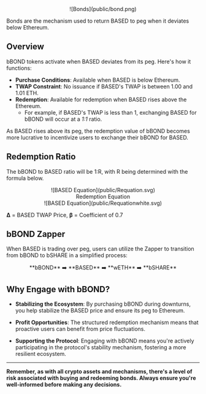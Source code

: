 <center>
![Bonds](public/bond.png)
</center>

Bonds are the mechanism used to return BASED to peg when it deviates below Ethereum.

## Overview

bBOND tokens activate when BASED deviates from its peg. Here's how it functions:


- **Purchase Conditions**: Available when BASED is below Ethereum.
- **TWAP Constraint**: No issuance if BASED's TWAP is between 1.00 and 1.01 ETH.
- **Redemption**: Available for redemption when BASED rises above the Ethereum.
    - For example, if BASED's TWAP is less than 1, exchanging BASED for bBOND will occur at a _1:1_ ratio.

As BASED rises above its peg, the redemption value of bBOND becomes more lucrative to incentivize users to exchange their bBOND for BASED.

## Redemption Ratio

 The bBOND to BASED ratio will be 1:R, with R being determined with the formula below.


<center>
![BASED Equation](public/Requation.svg)
</center>


<center>
Redemption Equation
</center>

<center>
![BASED Equation](public/Requationwhite.svg)
</center>

**Δ** = BASED TWAP Price, 
**β** = Coefficient of 0.7

## bBOND Zapper 

When BASED is trading over peg, users can utilize the Zapper to transition from bBOND to bSHARE in a simplified process:

<center>
**bBOND** ➡️ **BASED** ➡️ **wETH** ➡️ **bSHARE**
</center>

## Why Engage with bBOND?

- **Stabilizing the Ecosystem**: By purchasing bBOND during downturns, you help stabilize the BASED price and ensure its peg to Ethereum.
  
- **Profit Opportunities**: The structured redemption mechanism means that proactive users can benefit from price fluctuations.

- **Supporting the Protocol**: Engaging with bBOND means you're actively participating in the protocol's stability mechanism, fostering a more resilient ecosystem.

----------------

**Remember, as with all crypto assets and mechanisms, there's a level of risk associated with buying and redeeming bonds. Always ensure you're well-informed before making any decisions.**